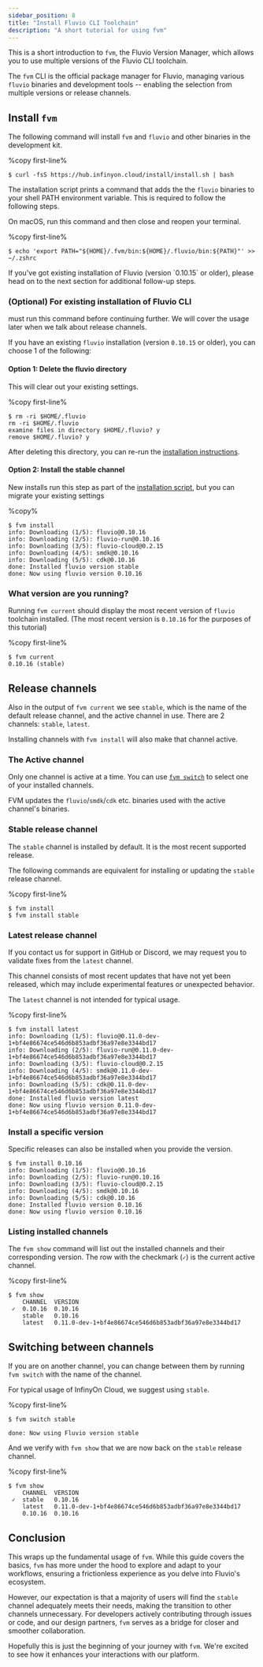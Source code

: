 ```yaml
---
sidebar_position: 8
title: "Install Fluvio CLI Toolchain"
description: "A short tutorial for using fvm"
---
```


This is a short introduction to `fvm`, the Fluvio Version Manager, which allows you to use multiple versions of the Fluvio CLI toolchain.

The `fvm` CLI is the official package manager for Fluvio, managing various `fluvio` binaries and development tools -- enabling the selection from multiple versions or release channels.

## Install `fvm`

The following command will install `fvm` and `fluvio` and other binaries in the development kit.

%copy first-line%
```shell
$ curl -fsS https://hub.infinyon.cloud/install/install.sh | bash
```

The installation script prints a command that adds the the `fluvio` binaries to your shell PATH environment variable. This is required to follow the following steps.

On macOS, run this command and then close and reopen your terminal.

%copy first-line%
```shell
$ echo 'export PATH="${HOME}/.fvm/bin:${HOME}/.fluvio/bin:${PATH}"' >> ~/.zshrc
```

<Idea>
If you've got existing installation of Fluvio (version `0.10.15` or older), please head on to the next section for additional follow-up steps.
</Idea>

### (Optional) For existing installation of Fluvio CLI

must run this command before continuing further. We will cover the usage later when we talk about release channels.

If you have an existing `fluvio` installation (version `0.10.15` or older), you can choose 1 of the following:

#### Option 1: Delete the fluvio directory
This will clear out your existing settings.

%copy first-line%
```shell
$ rm -ri $HOME/.fluvio
rm -ri $HOME/.fluvio
examine files in directory $HOME/.fluvio? y
remove $HOME/.fluvio? y
```
 After deleting this directory, you can re-run the [installation instructions](#install-fvm).


#### Option 2: Install the stable channel

New installs run this step as part of the [installation script](#install-fvm), but you can migrate your existing settings

%copy%
```shell
$ fvm install
info: Downloading (1/5): fluvio@0.10.16
info: Downloading (2/5): fluvio-run@0.10.16
info: Downloading (3/5): fluvio-cloud@0.2.15
info: Downloading (4/5): smdk@0.10.16
info: Downloading (5/5): cdk@0.10.16
done: Installed fluvio version stable
done: Now using fluvio version 0.10.16
```

### What version are you running?

Running `fvm current` should display the most recent version of `fluvio` toolchain installed. (The most recent version is `0.10.16` for the purposes of this tutorial)

%copy first-line%
```shell
$ fvm current
0.10.16 (stable)
```

## Release channels

Also in the output of `fvm current` we see `stable`, which is the name of the default release channel, and the active channel in use. There are 2 channels: `stable`, `latest`.

Installing channels with `fvm install` will also make that channel active.

### The Active channel

Only one channel is active at a time. You can use [`fvm switch`](#switching-between-channels) to select one of your installed channels.

FVM updates the `fluvio`/`smdk`/`cdk` etc. binaries used with the active channel's binaries.

### Stable release channel

The `stable` channel is installed by default. It is the most recent supported release.

The following commands are equivalent for installing or updating the `stable` release channel.

%copy first-line%
```shell
$ fvm install
$ fvm install stable
```

### Latest release channel

If you contact us for support in GitHub or Discord, we may request you to validate fixes from the `latest` channel.

This channel consists of most recent updates that have not yet been released, which may include experimental features or unexpected behavior.

The `latest` channel is not intended for typical usage.

%copy first-line%
```shell
$ fvm install latest
info: Downloading (1/5): fluvio@0.11.0-dev-1+bf4e86674ce546d6b853adbf36a97e8e3344bd17
info: Downloading (2/5): fluvio-run@0.11.0-dev-1+bf4e86674ce546d6b853adbf36a97e8e3344bd17
info: Downloading (3/5): fluvio-cloud@0.2.15
info: Downloading (4/5): smdk@0.11.0-dev-1+bf4e86674ce546d6b853adbf36a97e8e3344bd17
info: Downloading (5/5): cdk@0.11.0-dev-1+bf4e86674ce546d6b853adbf36a97e8e3344bd17
done: Installed fluvio version latest
done: Now using fluvio version 0.11.0-dev-1+bf4e86674ce546d6b853adbf36a97e8e3344bd17
```

### Install a specific version

Specific releases can also be installed when you provide the version.

```shell
$ fvm install 0.10.16
info: Downloading (1/5): fluvio@0.10.16
info: Downloading (2/5): fluvio-run@0.10.16
info: Downloading (3/5): fluvio-cloud@0.2.15
info: Downloading (4/5): smdk@0.10.16
info: Downloading (5/5): cdk@0.10.16
done: Installed fluvio version 0.10.16
done: Now using fluvio version 0.10.16
```

### Listing installed channels

The `fvm show` command will list out the installed channels and their corresponding version. The row with the checkmark (`✓`) is the current active channel.

%copy first-line%
```shell
$ fvm show
    CHANNEL  VERSION
 ✓  0.10.16  0.10.16
    stable   0.10.16
    latest   0.11.0-dev-1+bf4e86674ce546d6b853adbf36a97e8e3344bd17
```

## Switching between channels

If you are on another channel, you can change between them by running `fvm switch` with the name of the channel.

For typical usage of InfinyOn Cloud, we suggest using `stable`.

%copy first-line%
```shell
$ fvm switch stable

done: Now using Fluvio version stable
```

And we verify with `fvm show` that we are now back on the `stable` release channel.

%copy first-line%
```shell
$ fvm show
    CHANNEL  VERSION
 ✓  stable   0.10.16
    latest   0.11.0-dev-1+bf4e86674ce546d6b853adbf36a97e8e3344bd17
    0.10.16  0.10.16
```

## Conclusion

This wraps up the fundamental usage of `fvm`. While this guide covers the basics, `fvm` has more under the hood to explore and adapt to your workflows, ensuring a frictionless experience as you delve into Fluvio's ecosystem.

However, our expectation is that a majority of users will find the `stable` channel adequately meets their needs, making the transition to other channels unnecessary. For developers actively contributing through issues or code, and our design partners, `fvm` serves as a bridge for closer and smoother collaboration.

Hopefully this is just the beginning of your journey with `fvm`. We're excited to see how it enhances your interactions with our platform.
